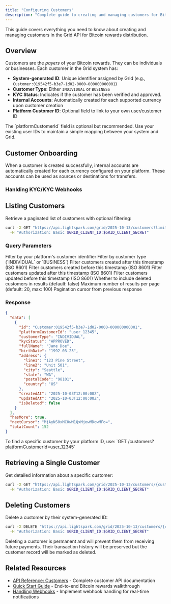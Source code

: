 ```yaml
---
title: "Configuring Customers"
description: "Complete guide to creating and managing customers for Bitcoin rewards"
---
```



This guide covers everything you need to know about creating and managing customers in the Grid API for Bitcoin rewards distribution.

## Overview

Customers are the *payers* of your Bitcoin rewards. They can be individuals or businesses. Each customer in the Grid system has:

- **System-generated ID**: Unique identifier assigned by Grid (e.g., `Customer:019542f5-b3e7-1d02-0000-000000000001`)
- **Customer Type**: Either `INDIVIDUAL` or `BUSINESS`
- **KYC Status**: Indicates if the customer has been verified and approved.
- **Internal Accounts**: Automatically created for each supported currency upon customer creation
- **Platform Customer ID**: Optional field to link to your own user/customer ID

<Note>
The `platformCustomerId` field is optional but recommended. Use your existing user IDs to maintain a simple mapping between your system and Grid.
</Note>

## Customer Onboarding

<AccordionGroup>
    <Accordion title="Regulated Platforms" icon="">
        <KycRegulated />
    </Accordion>
    <Accordion title="Unregulated Platforms" icon="">
        <KycUnregulated />
    </Accordion>
</AccordionGroup>

<Info>
When a customer is created successfully, internal accounts are automatically created for each currency configured on your platform. These accounts can be used as sources or destinations for transfers.
</Info>

### Hanlding KYC/KYC Webhooks 

<KycWebhooks />

## Listing Customers

Retrieve a paginated list of customers with optional filtering:

```bash
curl -X GET "https://api.lightspark.com/grid/2025-10-13/customers?limit=20&customerType=INDIVIDUAL" \
  -H "Authorization: Basic $GRID_CLIENT_ID:$GRID_CLIENT_SECRET"
```

### Query Parameters

<ParamField query="platformCustomerId" type="string">
Filter by your platform's customer identifier
</ParamField>

<ParamField query="customerType" type="string">
Filter by customer type (`INDIVIDUAL` or `BUSINESS`)
</ParamField>

<ParamField query="createdAfter" type="string">
Filter customers created after this timestamp (ISO 8601)
</ParamField>

<ParamField query="createdBefore" type="string">
Filter customers created before this timestamp (ISO 8601)
</ParamField>

<ParamField query="updatedAfter" type="string">
Filter customers updated after this timestamp (ISO 8601)
</ParamField>

<ParamField query="updatedBefore" type="string">
Filter customers updated before this timestamp (ISO 8601)
</ParamField>

<ParamField query="isIncludingDeleted" type="boolean">
Whether to include deleted customers in results (default: false)
</ParamField>

<ParamField query="limit" type="integer">
Maximum number of results per page (default: 20, max: 100)
</ParamField>

<ParamField query="cursor" type="string">
Pagination cursor from previous response
</ParamField>

### Response

```json
{
  "data": [
    {
      "id": "Customer:019542f5-b3e7-1d02-0000-000000000001",
      "platformCustomerId": "user_12345",
      "customerType": "INDIVIDUAL",
      "kycStatus": "APPROVED",
      "fullName": "Jane Doe",
      "birthDate": "1992-03-25",
      "address": {
        "line1": "123 Pine Street",
        "line2": "Unit 501",
        "city": "Seattle",
        "state": "WA",
        "postalCode": "98101",
        "country": "US"
      },
      "createdAt": "2025-10-03T12:00:00Z",
      "updatedAt": "2025-10-03T12:00:00Z",
      "isDeleted": false
    }
  ],
  "hasMore": true,
  "nextCursor": "MjAyNS0xMC0wM1QxMjowMDowMFo=",
  "totalCount": 152
}
```

<Tip>
To find a specific customer by your platform ID, use: `GET /customers?platformCustomerId=user_12345`
</Tip>

## Retrieving a Single Customer

Get detailed information about a specific customer:

```bash
curl -X GET "https://api.lightspark.com/grid/2025-10-13/customers/{customerId}" \
  -H "Authorization: Basic $GRID_CLIENT_ID:$GRID_CLIENT_SECRET"
```

## Deleting Customers

Delete a customer by their system-generated ID:

```bash
curl -X DELETE "https://api.lightspark.com/grid/2025-10-13/customers/{customerId}" \
  -H "Authorization: Basic $GRID_CLIENT_ID:$GRID_CLIENT_SECRET"
```

<Warning>
Deleting a customer is permanent and will prevent them from receiving future payments. Their transaction history will be preserved but the customer record will be marked as deleted.
</Warning>

## Related Resources

- [API Reference: Customers](/api-reference/customers/add-a-new-customer) - Complete customer API documentation
- [Quick Start Guide](/rewards/quickstart) - End-to-end Bitcoin rewards walkthrough
- [Handling Webhooks](/rewards/platform-tools/webhooks) - Implement webhook handling for real-time notifications
